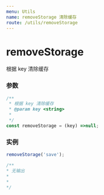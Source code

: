 ```yaml
---
menu: Utils
name: removeStorage 清除缓存
route: /utils/removeStorage
---
```


# removeStorage
根据 key 清除缓存

### 参数

```typescript
/**
 * 根据 key 清除缓存
 * @param key <string>
 *
 */
const removeStorage = (key) =>null;
```

### 实例

```javascript
removeStorage('save');

/**
* 无输出
*
*
*/

```